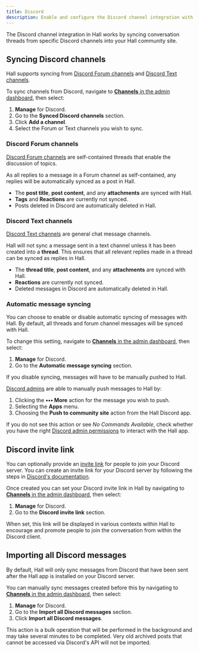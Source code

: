 ```yaml
---
title: Discord
description: Enable and configure the Discord channel integration with your Discord server
---
```


The Discord channel integration in Hall works by syncing conversation threads from specific Discord channels into your Hall community site.

## Syncing Discord channels

Hall supports syncing from [Discord Forum channels](https://support.discord.com/hc/en-us/articles/6208479917079-Forum-Channels-FAQ) and [Discord Text channels](https://support.discord.com/hc/en-us/articles/4412085582359-Text-Channels-Text-Chat-In-Voice-Channels).

To sync channels from Discord, navigate to [**Channels** in the admin dashboard](https://dashboard.usehall.com/channels), then select:
1. **Manage** for Discord.
2. Go to the **Synced Discord channels** section.
3. Click **Add a channel**.
4. Select the Forum or Text channels you wish to sync.

### Discord Forum channels

[Discord Forum channels](https://support.discord.com/hc/en-us/articles/6208479917079-Forum-Channels-FAQ) are self-contained threads that enable the discussion of topics.

As all replies to a message in a Forum channel as self-contained, any replies will be automatically synced as a post in Hall.

- The **post title**, **post content**, and any **attachments** are synced with Hall.
- **Tags** and **Reactions** are currently not synced.
- Posts deleted in Discord are automatically deleted in Hall.

### Discord Text channels

[Discord Text channels](https://support.discord.com/hc/en-us/articles/4412085582359-Text-Channels-Text-Chat-In-Voice-Channels) are general chat message channels.

Hall will not sync a message sent in a text channel unless it has been created into a **thread**. This ensures that all relevant replies made in a thread can be synced as replies in Hall.

- The **thread title**, **post content**, and any **attachments** are synced with Hall.
- **Reactions** are currently not synced.
- Deleted messages in Discord are automatically deleted in Hall.

### Automatic message syncing

You can choose to enable or disable automatic syncing of messages with Hall. By default, all threads and forum channel messages will be synced with Hall.

To change this setting, navigate to [**Channels** in the admin dashboard](https://dashboard.usehall.com/channels), then select:
1. **Manage** for Discord.
2. Go to the **Automatic message syncing** section.

If you disable syncing, messages will have to be manually pushed to Hall.

[Discord admins](https://support.discord.com/hc/en-us/articles/5309276245271-Discord-Admin-FAQ) are able to manually push messages to Hall by:
1. Clicking the **••• More** action for the message you wish to push.
2. Selecting the **Apps** menu.
3. Choosing the **Push to community site** action from the Hall Discord app.

If you do not see this action or see _No Commands Available_, check whether you have the right [Discord admin permissions](https://support.discord.com/hc/en-us/articles/206029707-Setting-Up-Permissions-FAQ) to interact with the Hall app.

## Discord invite link

You can optionally provide an [invite link](https://support.discord.com/hc/en-us/articles/115001542132-Custom-Invite-Link) for people to join your Discord server. You can create an invite link for your Discord server by following the steps in [Discord's documentation](https://support.discord.com/hc/en-us/articles/115001542132-Custom-Invite-Link).

Once created you can set your Discord invite link in Hall by navigating to [**Channels** in the admin dashboard](https://dashboard.usehall.com/channels), then select:
1. **Manage** for Discord.
2. Go to the **Discord invite link** section.

When set, this link will be displayed in various contexts within Hall to encourage and promote people to join the conversation from within the Discord client.

## Importing all Discord messages

By default, Hall will only sync messages from Discord that have been sent after the Hall app is installed on your Discord server.

You can manually sync messages created before this by navigating to [**Channels** in the admin dashboard](https://dashboard.usehall.com/channels), then select:
1. **Manage** for Discord.
2. Go to the **Import all Discord messages** section.
3. Click **Import all Discord messages**.

This action is a bulk operation that will be performed in the background and may take several minutes to be completed. Very old archived posts that cannot be accessed via Discord's API will not be imported.

